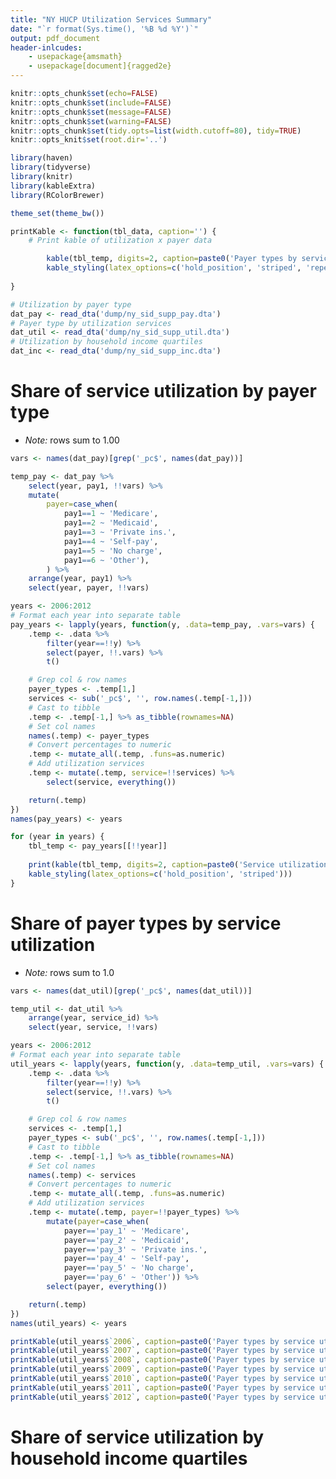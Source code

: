 ```yaml
---
title: "NY HUCP Utilization Services Summary"
date: "`r format(Sys.time(), '%B %d %Y')`"
output: pdf_document
header-inlcudes:
    - usepackage{amsmath}
    - usepackage[document]{ragged2e}
---
```



```r
knitr::opts_chunk$set(echo=FALSE)
knitr::opts_chunk$set(include=FALSE)
knitr::opts_chunk$set(message=FALSE)
knitr::opts_chunk$set(warning=FALSE)
knitr::opts_chunk$set(tidy.opts=list(width.cutoff=80), tidy=TRUE)
knitr::opts_knit$set(root.dir='..')
```
```r
library(haven)
library(tidyverse)
library(knitr)
library(kableExtra)
library(RColorBrewer)
```

```r
theme_set(theme_bw())
```

```r
printKable <- function(tbl_data, caption='') {
	# Print kable of utilization x payer data

		kable(tbl_temp, digits=2, caption=paste0('Payer types by service utilization, ', year), col.names=names(tbl_temp), format='latex', booktabs=TRUE, longtable=TRUE) %>%
		kable_styling(latex_options=c('hold_position', 'striped', 'repeat_header'))
		
}
```

```r
# Utilization by payer type
dat_pay <- read_dta('dump/ny_sid_supp_pay.dta')
# Payer type by utilization services
dat_util <- read_dta('dump/ny_sid_supp_util.dta')
# Utilization by household income quartiles
dat_inc <- read_dta('dump/ny_sid_supp_inc.dta')
```


# Share of service utilization by payer type

- *Note:* rows sum to 1.00

```r
vars <- names(dat_pay)[grep('_pc$', names(dat_pay))]

temp_pay <- dat_pay %>%
	select(year, pay1, !!vars) %>%
	mutate(
		payer=case_when(
			pay1==1 ~ 'Medicare',
			pay1==2 ~ 'Medicaid',
			pay1==3 ~ 'Private ins.',
			pay1==4 ~ 'Self-pay',
			pay1==5 ~ 'No charge',
			pay1==6 ~ 'Other'),
		) %>%
	arrange(year, pay1) %>%
	select(year, payer, !!vars)

years <- 2006:2012
# Format each year into separate table
pay_years <- lapply(years, function(y, .data=temp_pay, .vars=vars) {
	.temp <- .data %>%
		filter(year==!!y) %>%
		select(payer, !!.vars) %>%
		t()

	# Grep col & row names
	payer_types <- .temp[1,]
	services <- sub('_pc$', '', row.names(.temp[-1,]))
	# Cast to tibble
	.temp <- .temp[-1,] %>% as_tibble(rownames=NA)
	# Set col names
	names(.temp) <- payer_types
	# Convert percentages to numeric
	.temp <- mutate_all(.temp, .funs=as.numeric)
	# Add utilization services
	.temp <- mutate(.temp, service=!!services) %>%
		select(service, everything())

	return(.temp)
})
names(pay_years) <- years
```

```r
for (year in years) {
	tbl_temp <- pay_years[[!!year]]
	
	print(kable(tbl_temp, digits=2, caption=paste0('Service utilization by payer type, ', year), col.names=names(tbl_temp), format='latex', booktabs=TRUE) %>%
	kable_styling(latex_options=c('hold_position', 'striped')))
}
```


# Share of payer types by service utilization

- *Note:* rows sum to 1.0

```r
vars <- names(dat_util)[grep('_pc$', names(dat_util))]

temp_util <- dat_util %>%
	arrange(year, service_id) %>%
	select(year, service, !!vars)

years <- 2006:2012
# Format each year into separate table
util_years <- lapply(years, function(y, .data=temp_util, .vars=vars) {
	.temp <- .data %>%
		filter(year==!!y) %>%
		select(service, !!.vars) %>%
		t()

	# Grep col & row names
	services <- .temp[1,]
	payer_types <- sub('_pc$', '', row.names(.temp[-1,]))
	# Cast to tibble
	.temp <- .temp[-1,] %>% as_tibble(rownames=NA)
	# Set col names
	names(.temp) <- services
	# Convert percentages to numeric
	.temp <- mutate_all(.temp, .funs=as.numeric)
	# Add utilization services
	.temp <- mutate(.temp, payer=!!payer_types) %>%
		mutate(payer=case_when(
			payer=='pay_1' ~ 'Medicare',
			payer=='pay_2' ~ 'Medicaid',
			payer=='pay_3' ~ 'Private ins.',
			payer=='pay_4' ~ 'Self-pay',
			payer=='pay_5' ~ 'No charge',
			payer=='pay_6' ~ 'Other')) %>%
		select(payer, everything())

	return(.temp)
})
names(util_years) <- years
```

```r
printKable(util_years$`2006`, caption=paste0('Payer types by service utilization, ', 2006))
printKable(util_years$`2007`, caption=paste0('Payer types by service utilization, ', 2007))
printKable(util_years$`2008`, caption=paste0('Payer types by service utilization, ', 2008))
printKable(util_years$`2009`, caption=paste0('Payer types by service utilization, ', 2009))
printKable(util_years$`2010`, caption=paste0('Payer types by service utilization, ', 2010))
printKable(util_years$`2011`, caption=paste0('Payer types by service utilization, ', 2011))
printKable(util_years$`2012`, caption=paste0('Payer types by service utilization, ', 2012))
```


# Share of service utilization by household income quartiles
```r
```
